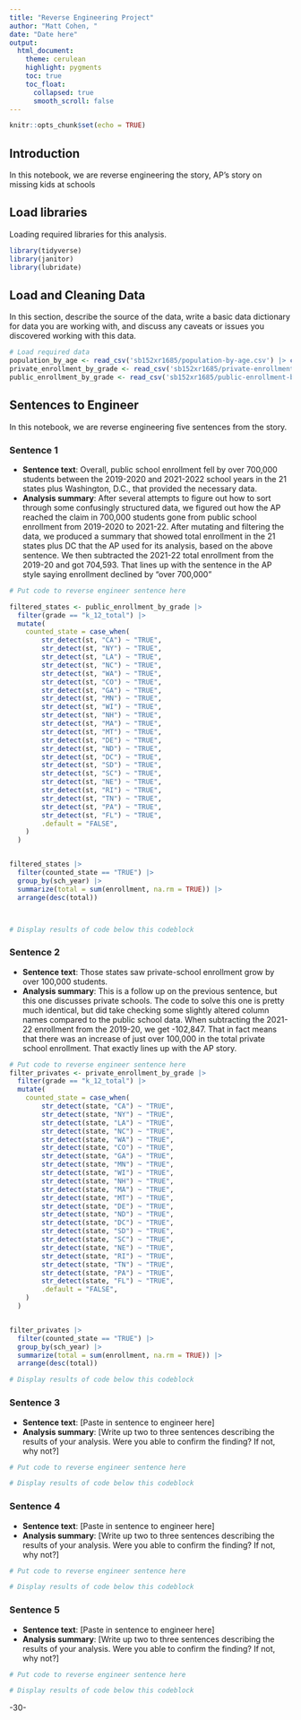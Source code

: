 ```yaml
---
title: "Reverse Engineering Project"
author: "Matt Cohen, "
date: "Date here"
output:
  html_document:
    theme: cerulean
    highlight: pygments
    toc: true
    toc_float:
      collapsed: true
      smooth_scroll: false
---
```


```r
knitr::opts_chunk$set(echo = TRUE)
```

## Introduction

In this notebook, we are reverse engineering the story, AP's story on missing kids at schools

## Load libraries

Loading required libraries for this analysis.

```r
library(tidyverse)
library(janitor)
library(lubridate)
```

## Load and Cleaning Data

In this section, describe the source of the data, write a basic data dictionary for data you are working with, and discuss any caveats or issues you discovered working with this data.

```r
# Load required data
population_by_age <- read_csv('sb152xr1685/population-by-age.csv') |> clean_names()
private_enrollment_by_grade <- read_csv('sb152xr1685/private-enrollment-by-grade.csv') |> clean_names()
public_enrollment_by_grade <- read_csv('sb152xr1685/public-enrollment-by-grade.csv') |> clean_names()


```

## Sentences to Engineer

In this notebook, we are reverse engineering five sentences from the story.

### Sentence 1

-   **Sentence text**: Overall, public school enrollment fell by over 700,000 students between the 2019-2020 and 2021-2022 school years in the 21 states plus Washington, D.C., that provided the necessary data.
-   **Analysis summary**: After several attempts to figure out how to sort through some confusingly structured data, we figured out how the AP reached the claim in 700,000 students gone from public school enrollment from 2019-2020 to 2021-22. After mutating and filtering the data, we produced a summary that showed total enrollment in the 21 states plus DC that the AP used for its analysis, based on the above sentence. We then subtracted the 2021-22 total enrollment from the 2019-20 and got 704,593. That lines up with the sentence in the AP style saying enrollment declined by "over 700,000"

```r
# Put code to reverse engineer sentence here

filtered_states <- public_enrollment_by_grade |> 
  filter(grade == "k_12_total") |>
  mutate(
    counted_state = case_when(
        str_detect(st, "CA") ~ "TRUE",
        str_detect(st, "NY") ~ "TRUE",
        str_detect(st, "LA") ~ "TRUE",
        str_detect(st, "NC") ~ "TRUE",
        str_detect(st, "WA") ~ "TRUE",
        str_detect(st, "CO") ~ "TRUE",
        str_detect(st, "GA") ~ "TRUE",
        str_detect(st, "MN") ~ "TRUE",
        str_detect(st, "WI") ~ "TRUE",
        str_detect(st, "NH") ~ "TRUE",
        str_detect(st, "MA") ~ "TRUE",
        str_detect(st, "MT") ~ "TRUE",
        str_detect(st, "DE") ~ "TRUE",
        str_detect(st, "ND") ~ "TRUE",
        str_detect(st, "DC") ~ "TRUE",
        str_detect(st, "SD") ~ "TRUE",
        str_detect(st, "SC") ~ "TRUE",
        str_detect(st, "NE") ~ "TRUE",
        str_detect(st, "RI") ~ "TRUE",
        str_detect(st, "TN") ~ "TRUE",
        str_detect(st, "PA") ~ "TRUE",
        str_detect(st, "FL") ~ "TRUE",
        .default = "FALSE",
    )
  )


filtered_states |> 
  filter(counted_state == "TRUE") |>
  group_by(sch_year) |>
  summarize(total = sum(enrollment, na.rm = TRUE)) |>
  arrange(desc(total))



# Display results of code below this codeblock

```

### Sentence 2

-   **Sentence text**: Those states saw private-school enrollment grow by over 100,000 students.
-   **Analysis summary**: This is a follow up on the previous sentence, but this one discusses private schools. The code to solve this one is pretty much identical, but did take checking some slightly altered column names compared to the public school data. When subtracting the 2021-22 enrollment from the 2019-20, we get -102,847. That in fact means that there was an increase of just over 100,000 in the total private school enrollment. That exactly lines up with the AP story.

```r
# Put code to reverse engineer sentence here
filter_privates <- private_enrollment_by_grade |> 
  filter(grade == "k_12_total") |>
  mutate(
    counted_state = case_when(
        str_detect(state, "CA") ~ "TRUE",
        str_detect(state, "NY") ~ "TRUE",
        str_detect(state, "LA") ~ "TRUE",
        str_detect(state, "NC") ~ "TRUE",
        str_detect(state, "WA") ~ "TRUE",
        str_detect(state, "CO") ~ "TRUE",
        str_detect(state, "GA") ~ "TRUE",
        str_detect(state, "MN") ~ "TRUE",
        str_detect(state, "WI") ~ "TRUE",
        str_detect(state, "NH") ~ "TRUE",
        str_detect(state, "MA") ~ "TRUE",
        str_detect(state, "MT") ~ "TRUE",
        str_detect(state, "DE") ~ "TRUE",
        str_detect(state, "ND") ~ "TRUE",
        str_detect(state, "DC") ~ "TRUE",
        str_detect(state, "SD") ~ "TRUE",
        str_detect(state, "SC") ~ "TRUE",
        str_detect(state, "NE") ~ "TRUE",
        str_detect(state, "RI") ~ "TRUE",
        str_detect(state, "TN") ~ "TRUE",
        str_detect(state, "PA") ~ "TRUE",
        str_detect(state, "FL") ~ "TRUE",
        .default = "FALSE",
    )
  )


filter_privates |> 
  filter(counted_state == "TRUE") |>
  group_by(sch_year) |>
  summarize(total = sum(enrollment, na.rm = TRUE)) |>
  arrange(desc(total))

# Display results of code below this codeblock

```

### Sentence 3

-   **Sentence text**: [Paste in sentence to engineer here]
-   **Analysis summary**: [Write up two to three sentences describing the results of your analysis. Were you able to confirm the finding? If not, why not?]

```r
# Put code to reverse engineer sentence here

# Display results of code below this codeblock

```

### Sentence 4

-   **Sentence text**: [Paste in sentence to engineer here]
-   **Analysis summary**: [Write up two to three sentences describing the results of your analysis. Were you able to confirm the finding? If not, why not?]

```r
# Put code to reverse engineer sentence here

# Display results of code below this codeblock

```

### Sentence 5

-   **Sentence text**: [Paste in sentence to engineer here]
-   **Analysis summary**: [Write up two to three sentences describing the results of your analysis. Were you able to confirm the finding? If not, why not?]

```r
# Put code to reverse engineer sentence here

# Display results of code below this codeblock

```

-30-
